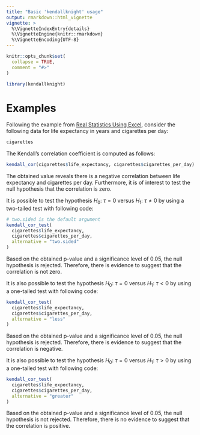 ```yaml
---
title: "Basic 'kendallknight' usage"
output: rmarkdown::html_vignette
vignette: >
  %\VignetteIndexEntry{details}
  %\VignetteEngine{knitr::rmarkdown}
  %\VignetteEncoding{UTF-8}
---
```


```r
knitr::opts_chunk$set(
  collapse = TRUE,
  comment = "#>"
)

library(kendallknight)
```

# Examples

Following the example from
[Real Statistics Using Excel](https://real-statistics.com/correlation/kendalls-tau-correlation/kendalls-correlation-testing-with-ties/),
consider the following data for life expectancy in years and cigarettes per day:

```r
cigarettes
```

The Kendall's correlation coefficient is computed as follows:

```r
kendall_cor(cigarettes$life_expectancy, cigarettes$cigarettes_per_day)
```

The obtained value reveals there is a negative correlation between life
expectancy and cigarettes per day. Furthermore, it is of interest to test the
null hypothesis that the correlation is zero.

It is possible to test the hypothesis $H_0:\: \tau = 0$ versus $H_1:\: \tau \neq 0$
by using a two-tailed test with following code:

```r
# two.sided is the default argument
kendall_cor_test(
  cigarettes$life_expectancy,
  cigarettes$cigarettes_per_day,
  alternative = "two.sided"
)
```

Based on the obtained p-value and a significance level of 0.05, the null
hypothesis is rejected. Therefore, there is evidence to suggest that the
correlation is not zero.

It is also possible to test the hypothesis $H_0:\: \tau = 0$ versus
$H_1:\: \tau < 0$ by using a one-tailed test with following code:

```r
kendall_cor_test(
  cigarettes$life_expectancy,
  cigarettes$cigarettes_per_day,
  alternative = "less"
)
```

Based on the obtained p-value and a significance level of 0.05, the null
hypothesis is rejected. Therefore, there is evidence to suggest that the
correlation is negative.

It is also possible to test the hypothesis $H_0:\: \tau = 0$ versus
$H_1:\: \tau > 0$ by using a one-tailed test with following code:

```r
kendall_cor_test(
  cigarettes$life_expectancy,
  cigarettes$cigarettes_per_day,
  alternative = "greater"
)
```

Based on the obtained p-value and a significance level of 0.05, the null
hypothesis is not rejected. Therefore, there is no evidence to suggest that the
correlation is positive.
